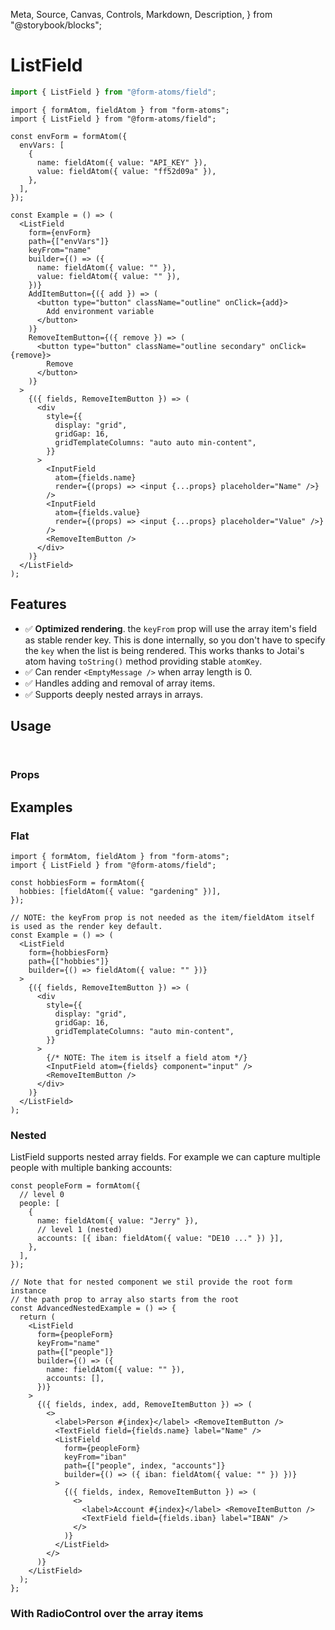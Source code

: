   Meta,
  Source,
  Canvas,
  Controls,
  Markdown,
  Description,
} from "@storybook/blocks";

<Meta title="components/ListField" />

# ListField

<Description of={ListFieldStories.Primary} />

```ts
import { ListField } from "@form-atoms/field";
```

<Canvas sourceState="none" of={ListFieldStories.Primary} />

```tsx
import { formAtom, fieldAtom } from "form-atoms";
import { ListField } from "@form-atoms/field";

const envForm = formAtom({
  envVars: [
    {
      name: fieldAtom({ value: "API_KEY" }),
      value: fieldAtom({ value: "ff52d09a" }),
    },
  ],
});

const Example = () => (
  <ListField
    form={envForm}
    path={["envVars"]}
    keyFrom="name"
    builder={() => ({
      name: fieldAtom({ value: "" }),
      value: fieldAtom({ value: "" }),
    })}
    AddItemButton={({ add }) => (
      <button type="button" className="outline" onClick={add}>
        Add environment variable
      </button>
    )}
    RemoveItemButton={({ remove }) => (
      <button type="button" className="outline secondary" onClick={remove}>
        Remove
      </button>
    )}
  >
    {({ fields, RemoveItemButton }) => (
      <div
        style={{
          display: "grid",
          gridGap: 16,
          gridTemplateColumns: "auto auto min-content",
        }}
      >
        <InputField
          atom={fields.name}
          render={(props) => <input {...props} placeholder="Name" />}
        />
        <InputField
          atom={fields.value}
          render={(props) => <input {...props} placeholder="Value" />}
        />
        <RemoveItemButton />
      </div>
    )}
  </ListField>
);
```

## Features

- ✅ **Optimized rendering**. the `keyFrom` prop will use the array item's field as stable render key. This is done internally, so you don't have to specify the `key` when the list is being rendered.
  This works thanks to Jotai's atom having `toString()` method providing stable `atomKey`.
- ✅ Can render `<EmptyMessage />` when array length is 0.
- ✅ Handles adding and removal of array items.
- ✅ Supports deeply nested arrays in arrays.

## Usage

```ts
import { ListField } from "@form-atoms/field";
```

### Props

<Controls of={ListFieldStories.Primary} sort="requiredFirst" />

## Examples

### Flat

<Description of={ListFieldStories.Flat} />

<Canvas sourceState="none" of={ListFieldStories.Flat} />

```tsx
import { formAtom, fieldAtom } from "form-atoms";
import { ListField } from "@form-atoms/field";

const hobbiesForm = formAtom({
  hobbies: [fieldAtom({ value: "gardening" })],
});

// NOTE: the keyFrom prop is not needed as the item/fieldAtom itself is used as the render key default.
const Example = () => (
  <ListField
    form={hobbiesForm}
    path={["hobbies"]}
    builder={() => fieldAtom({ value: "" })}
  >
    {({ fields, RemoveItemButton }) => (
      <div
        style={{
          display: "grid",
          gridGap: 16,
          gridTemplateColumns: "auto min-content",
        }}
      >
        {/* NOTE: The item is itself a field atom */}
        <InputField atom={fields} component="input" />
        <RemoveItemButton />
      </div>
    )}
  </ListField>
);
```

### Nested

ListField supports nested array fields.
For example we can capture multiple people with multiple banking accounts:

<Canvas sourceState="none" of={ListFieldStories.Nested} />

```tsx
const peopleForm = formAtom({
  // level 0
  people: [
    {
      name: fieldAtom({ value: "Jerry" }),
      // level 1 (nested)
      accounts: [{ iban: fieldAtom({ value: "DE10 ..." }) }],
    },
  ],
});

// Note that for nested component we stil provide the root form instance
// the path prop to array also starts from the root
const AdvancedNestedExample = () => {
  return (
    <ListField
      form={peopleForm}
      keyFrom="name"
      path={["people"]}
      builder={() => ({
        name: fieldAtom({ value: "" }),
        accounts: [],
      })}
    >
      {({ fields, index, add, RemoveItemButton }) => (
        <>
          <label>Person #{index}</label> <RemoveItemButton />
          <TextField field={fields.name} label="Name" />
          <ListField
            form={peopleForm}
            keyFrom="iban"
            path={["people", index, "accounts"]}
            builder={() => ({ iban: fieldAtom({ value: "" }) })}
          >
            {({ fields, index, RemoveItemButton }) => (
              <>
                <label>Account #{index}</label> <RemoveItemButton />
                <TextField field={fields.iban} label="IBAN" />
              </>
            )}
          </ListField>
        </>
      )}
    </ListField>
  );
};
```

### With RadioControl over the array items

<Canvas sourceState="none" of={ListFieldStories.WithRadioControl} />
